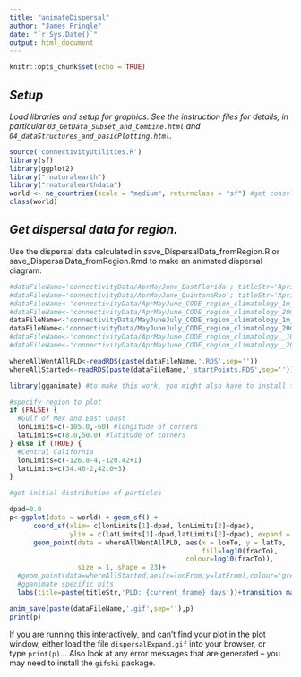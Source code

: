 ```yaml
---
title: "animateDispersal"
author: "James Pringle"
date: "`r Sys.Date()`"
output: html_document
---
```


```r
knitr::opts_chunk$set(echo = TRUE)
```

## *Setup*

*Load libraries and setup for graphics. See the instruction files for details, in particular `03_GetData_Subset_and_Combine.html` and `04_dataStructures_and_basicPlotting.html`.*

```r
source('connectivityUtilities.R')
library(sf)
library(ggplot2)
library("rnaturalearth")
library("rnaturalearthdata")
world <- ne_countries(scale = "medium", returnclass = "sf") #get coastline data
class(world)
```

## *Get dispersal data for region.*

Use the dispersal data calculated in save_DispersalData_fromRegion.R or save_DispersalData_fromRegion.Rmd to make an animated dispersal diagram.

```r
#dataFileName='connectivityData/AprMayJune_EastFlorida'; titleStr='April-June climatological release'
#dataFileName='connectivityData/AprMayJune_QuintanaRoo'; titleStr='April-June climatological release'
#dataFileName<-'connectivityData/AprMayJune_CODE_region_climatology_1m_starts_trimmedToLand'; titleStr<-'April-June CODE region climatological release'
#dataFileName<-'connectivityData/AprMayJune_CODE_region_climatology_20m_fixed_trimmedToLand'; titleStr<-'April-June CODE region climatological release'
dataFileName<-'connectivityData/MayJuneJuly_CODE_region_climatology_1m_starts_trimmedToLand'; titleStr<-'May-July CODE region climatological release'
dataFileName<-'connectivityData/MayJuneJuly_CODE_region_climatology_20m_fixed_trimmedToLand'; titleStr<-'May-July CODE region climatological release'
#dataFileName<-'connectivityData/AprMayJune_CODE_region_climatology__10m_fixed'; titleStr<-'April-June CODE region climatological release'
#dataFileName<-'connectivityData/AprMayJune_CODE_region_climatology__20m_fixed'; titleStr<-'April-June CODE region climatological release'

whereAllWentAllPLD<-readRDS(paste(dataFileName,'.RDS',sep=''))
whereAllStarted<-readRDS(paste(dataFileName,'_startPoints.RDS',sep=''))
```

```r
library(gganimate) #to make this work, you might also have to install the gifski library

#specify region to plot 
if (FALSE) {
  #Gulf of Mex and East Coast
  lonLimits=c(-105.0,-60) #longitude of corners
  latLimits=c(8.0,50.0) #latitude of corners
} else if (TRUE) {
  #Central California
  lonLimits=c(-126.8-4,-120.42+1) 
  latLimits=c(34.46-2,42.0+3)
}

#get initial distribution of particles

dpad=0.0
p<-ggplot(data = world) + geom_sf() + 
      coord_sf(xlim= c(lonLimits[1]-dpad, lonLimits[2]+dpad), 
               ylim = c(latLimits[1]-dpad,latLimits[2]+dpad), expand = FALSE)+
      geom_point(data = whereAllWentAllPLD, aes(x = lonTo, y = latTo,
                                                fill=log10(fracTo),
                                            colour=log10(fracTo)), 
                 size = 1, shape = 23)+
  #geom_point(data=whereAllStarted,aes(x=lonFrom,y=latFrom),colour='green',alpha=0.1)+
  #gganimate specific bits
  labs(title=paste(titleStr,'PLD: {current_frame} days'))+transition_manual(PLD)

anim_save(paste(dataFileName,'.gif',sep=''),p)
print(p)    
```

If you are running this interactively, and can't find your plot in the plot window, either load the file `dispersalExpand.gif` into your browser, or type `print(p)`... Also look at any error messages that are generated -- you may need to install the `gifski` package.
